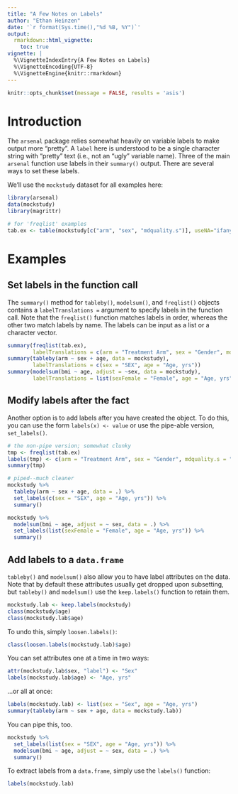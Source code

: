 ```yaml
---
title: "A Few Notes on Labels"
author: "Ethan Heinzen"
date: '`r format(Sys.time(),"%d %B, %Y")`'
output:
  rmarkdown::html_vignette:
    toc: true
vignette: |
  %\VignetteIndexEntry{A Few Notes on Labels}
  %\VignetteEncoding{UTF-8}
  %\VignetteEngine{knitr::rmarkdown}
---
```


```r
knitr::opts_chunk$set(message = FALSE, results = 'asis')
```

# Introduction

The `arsenal` package relies somewhat heavily on variable labels to make output more "pretty".
A `label` here is understood to be a single character string with "pretty" text (i.e., not an "ugly" variable name).
Three of the main `arsenal` function use labels in their `summary()` output. There are several ways to set these labels.

We'll use the `mockstudy` dataset for all examples here:

```r
library(arsenal)
data(mockstudy)
library(magrittr)

# for 'freqlist' examples
tab.ex <- table(mockstudy[c("arm", "sex", "mdquality.s")], useNA="ifany")
```

# Examples

## Set labels in the function call

The `summary()` method for `tableby()`, `modelsum()`, and `freqlist()` objects contains a `labelTranslations = ` argument to specify labels
in the function call. Note that the `freqlist()` function matches labels in order, whereas the other two match labels by name. The labels
can be input as a list or a character vector.

```r
summary(freqlist(tab.ex),
        labelTranslations = c(arm = "Treatment Arm", sex = "Gender", mdquality.s = "LASA QOL"))
summary(tableby(arm ~ sex + age, data = mockstudy),
        labelTranslations = c(sex = "SEX", age = "Age, yrs"))
summary(modelsum(bmi ~ age, adjust = ~sex, data = mockstudy),
        labelTranslations = list(sexFemale = "Female", age = "Age, yrs"))
```

## Modify labels after the fact

Another option is to add labels after you have created the object. To do this, you can use the form
`labels(x) <- value` or use the pipe-able version, `set_labels()`.

```r
# the non-pipe version; somewhat clunky
tmp <- freqlist(tab.ex)
labels(tmp) <- c(arm = "Treatment Arm", sex = "Gender", mdquality.s = "LASA QOL")
summary(tmp)

# piped--much cleaner
mockstudy %>% 
  tableby(arm ~ sex + age, data = .) %>% 
  set_labels(c(sex = "SEX", age = "Age, yrs")) %>% 
  summary()

mockstudy %>% 
  modelsum(bmi ~ age, adjust = ~ sex, data = .) %>% 
  set_labels(list(sexFemale = "Female", age = "Age, yrs")) %>% 
  summary()
```

## Add labels to a `data.frame`

`tableby()` and `modelsum()` also allow you to have label attributes on the data. Note
that by default these attributes usually get dropped upon subsetting, but `tableby()` and
`modelsum()` use the `keep.labels()` function to retain them.

```r
mockstudy.lab <- keep.labels(mockstudy)
class(mockstudy$age)
class(mockstudy.lab$age)
```

To undo this, simply `loosen.labels()`:

```r
class(loosen.labels(mockstudy.lab)$age)
```

You can set attributes one at a time in two ways:

```r
attr(mockstudy.lab$sex, "label") <- "Sex"
labels(mockstudy.lab$age) <- "Age, yrs"
```

...or all at once:

```r
labels(mockstudy.lab) <- list(sex = "Sex", age = "Age, yrs")
summary(tableby(arm ~ sex + age, data = mockstudy.lab))
```

You can pipe this, too.

```r
mockstudy %>% 
  set_labels(list(sex = "SEX", age = "Age, yrs")) %>% 
  modelsum(bmi ~ age, adjust = ~ sex, data = .) %>% 
  summary()
```

To extract labels from a `data.frame`, simply use the `labels()` function:

```r
labels(mockstudy.lab)
```


